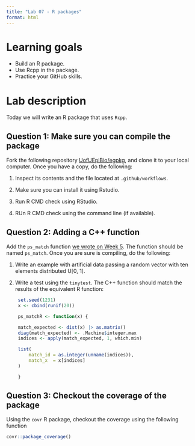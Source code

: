 ```yaml
---
title: "Lab 07 - R packages"
format: html
---
```


# Learning goals

- Build an R package.
- Use Rcpp in the package.
- Practice your GitHub skills.

# Lab description

Today we will write an R package that uses `Rcpp`. 

## Question 1: Make sure you can compile the package

Fork the following repository [UofUEpiBio/egpkg](https://github.com/UofUEpiBio/egpkg),
and clone it to your local computer. Once you have a copy, do the following:

1. Inspect its contents and the file located at `.github/workflows`.

2. Make sure you can install it using Rstudio.

3. Run R CMD check using RStudio.

4. RUn R CMD check using the command line (if available).


## Question 2: Adding a C++ function

Add the `ps_match` function [we wrote on Week 5](https://github.com/UofUEpiBio/PHS7045-advanced-programming/issues/8#issuecomment-1424974938).
The function should be named `ps_match`. Once you are sure is compiling, do the following:

1. Write an example with artificial data passing a random vector with ten elements
   distributed U[0, 1].

2. Write a test using the `tinytest`. The C++ function should match the results of
   the equivalent R function:

   ```r
    set.seed(1231)
    x <- cbind(runif(20))

    ps_matchR <- function(x) {
    
    match_expected <- dist(x) |> as.matrix()
    diag(match_expected) <- .Machine$integer.max
    indices <- apply(match_expected, 1, which.min)
    
    list(
        match_id = as.integer(unname(indices)),
        match_x  = x[indices]
    )
    
    }
   ```

## Question 3: Checkout the coverage of the package

Using the `covr` R package, checkout the coverage using the following function

```r
covr::package_coverage()
```